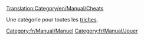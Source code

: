 [[Translation:Category/en/Manual/Cheats]]

Une catégorie pour toutes les [[fr/Manual/Triche|triches]].

[[Category:fr/Manual/Manuel]]
[[Category:fr/Manual/Jouer]]